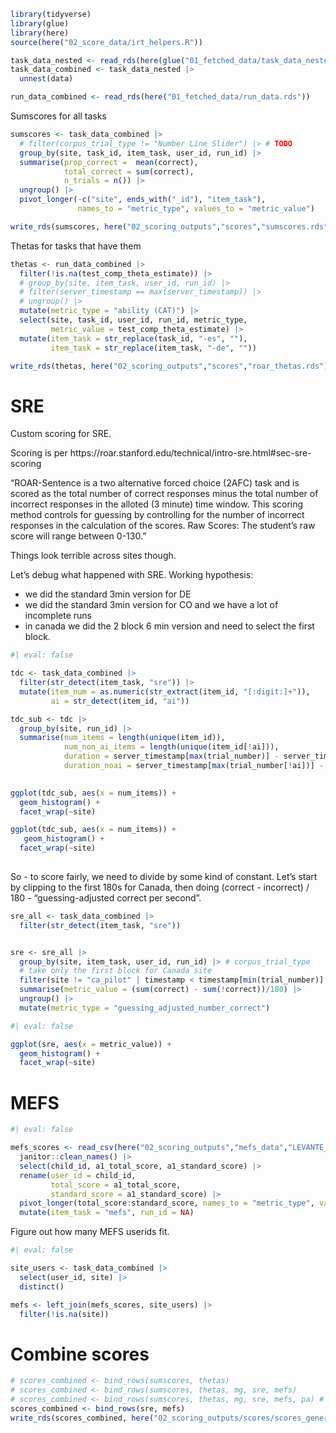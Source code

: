 ```r
library(tidyverse)
library(glue)
library(here)
source(here("02_score_data/irt_helpers.R"))

task_data_nested <- read_rds(here(glue("01_fetched_data/task_data_nested.rds")))
task_data_combined <- task_data_nested |>
  unnest(data)

run_data_combined <- read_rds(here("01_fetched_data/run_data.rds"))
```

Sumscores for all tasks

```r
sumscores <- task_data_combined |>
  # filter(corpus_trial_type != "Number Line Slider") |> # TODO
  group_by(site, task_id, item_task, user_id, run_id) |>
  summarise(prop_correct =  mean(correct),
            total_correct = sum(correct),
            n_trials = n()) |>
  ungroup() |>
  pivot_longer(-c("site", ends_with("_id"), "item_task"),
               names_to = "metric_type", values_to = "metric_value")

write_rds(sumscores, here("02_scoring_outputs","scores","sumscores.rds"))
```

Thetas for tasks that have them

```r
thetas <- run_data_combined |>
  filter(!is.na(test_comp_theta_estimate)) |>
  # group_by(site, item_task, user_id, run_id) |>
  # filter(server_timestamp == max(server_timestamp)) |>
  # ungroup() |>
  mutate(metric_type = "ability (CAT)") |>
  select(site, task_id, user_id, run_id, metric_type,
         metric_value = test_comp_theta_estimate) |>
  mutate(item_task = str_replace(task_id, "-es", ""),
         item_task = str_replace(item_task, "-de", "")) 

write_rds(thetas, here("02_scoring_outputs","scores","roar_thetas.rds"))
```

# SRE

Custom scoring for SRE. 

Scoring is per https://roar.stanford.edu/technical/intro-sre.html#sec-sre-scoring

"ROAR-Sentence is a two alternative forced choice (2AFC) task and is scored as the total number of correct responses minus the total number of incorrect responses in the alloted (3 minute) time window. This scoring method controls for guessing by controlling for the number of incorrect responses in the calculation of the scores. Raw Scores: The student’s raw score will range between 0-130."

Things look terrible across sites though. 

Let's debug what happened with SRE. Working hypothesis: 

- we did the standard 3min version for DE
- we did the standard 3min version for CO and we have a lot of incomplete runs
- in canada we did the 2 block 6 min version and need to select the first block.

```r
#| eval: false

tdc <- task_data_combined |>
  filter(str_detect(item_task, "sre")) |>
  mutate(item_num = as.numeric(str_extract(item_id, "[:digit:]+")), 
         ai = str_detect(item_id, "ai"))

tdc_sub <- tdc |>
  group_by(site, run_id) |>
  summarise(num_items = length(unique(item_id)), 
            num_non_ai_items = length(unique(item_id[!ai])), 
            duration = server_timestamp[max(trial_number)] - server_timestamp[min(trial_number)], 
            duration_noai = server_timestamp[max(trial_number[!ai])] - server_timestamp[min(trial_number[!ai])])

  
ggplot(tdc_sub, aes(x = num_items)) + 
  geom_histogram() + 
  facet_wrap(~site)

ggplot(tdc_sub, aes(x = num_items)) + 
   geom_histogram() + 
  facet_wrap(~site)
  
```


So - to score fairly, we need to divide by some kind of constant. Let's start by clipping to the first 180s for Canada, then doing (correct - incorrect) / 180 - "guessing-adjusted correct per second".

```r

sre_all <- task_data_combined |>
  filter(str_detect(item_task, "sre")) 


sre <- sre_all |>
  group_by(site, item_task, user_id, run_id) |> # corpus_trial_type
  # take only the first block for Canada site
  filter(site != "ca_pilot" | timestamp < timestamp[min(trial_number)] + 180) |>
  summarise(metric_value = (sum(correct) - sum(!correct))/180) |>
  ungroup() |>
  mutate(metric_type = "guessing_adjusted_number_correct")
```

```r
#| eval: false

ggplot(sre, aes(x = metric_value)) + 
  geom_histogram() + 
  facet_wrap(~site)
```


# MEFS

```r
#| eval: false

mefs_scores <- read_csv(here("02_scoring_outputs","mefs_data","LEVANTE_20250403_1132.csv")) |>
  janitor::clean_names() |>
  select(child_id, a1_total_score, a1_standard_score) |>
  rename(user_id = child_id, 
         total_score = a1_total_score, 
         standard_score = a1_standard_score) |>
  pivot_longer(total_score:standard_score, names_to = "metric_type", values_to = "metric_value") |>
  mutate(item_task = "mefs", run_id = NA) 
```

Figure out how many MEFS userids fit. 

```r
#| eval: false

site_users <- task_data_combined |>
  select(user_id, site) |>
  distinct() 

mefs <- left_join(mefs_scores, site_users) |>
  filter(!is.na(site))
```

#  Combine scores

```r
# scores_combined <- bind_rows(sumscores, thetas)
# scores_combined <- bind_rows(sumscores, thetas, mg, sre, mefs)
# scores_combined <- bind_rows(sumscores, thetas, mg, sre, mefs, pa) # FIXME: pa not defined here..
scores_combined <- bind_rows(sre, mefs)
write_rds(scores_combined, here("02_scoring_outputs/scores/scores_general.rds"))
```
